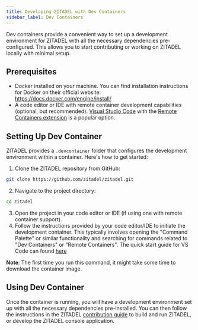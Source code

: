 ```yaml
---
title: Developing ZITADEL with Dev Containers
sidebar_label: Dev Containers
---
```


Dev containers provide a convenient way to set up a development environment for ZITADEL with all the necessary dependencies pre-configured. This allows you to start contributing or working on ZITADEL locally with minimal setup.

## Prerequisites

- Docker installed on your machine. You can find installation instructions for Docker on their official website: https://docs.docker.com/engine/install/
- A code editor or IDE with remote container development capabilities (optional, but recommended). [Visual Studio Code](https://code.visualstudio.com) with the [Remote Containers extension](https://marketplace.visualstudio.com/items?itemName=ms-vscode-remote.remote-containers) is a popular option.

## Setting Up Dev Container


ZITADEL provides a `.devcontainer` folder that configures the development environment within a container. Here's how to get started:

1. Clone the ZITADEL repository from GitHub:  
```bash
git clone https://github.com/zitadel/zitadel.git
```
2. Navigate to the project directory:  
```bash
cd zitadel
```
3. Open the project in your code editor or IDE (if using one with remote container support).
4. Follow the instructions provided by your code editor/IDE to initiate the development container. This typically involves opening the "Command Palette" or similar functionality and searching for commands related to "Dev Containers" or "Remote Containers". The quick start guide for VS Code can found [here](https://code.visualstudio.com/docs/devcontainers/containers#_quick-start-open-an-existing-folder-in-a-container)

**Note**: The first time you run this command, it might take some time to download the container image.

## Using Dev Container

Once the container is running, you will have a development environment set up with all the necessary dependencies pre-installed. You can then follow the instructions in the ZITADEL [contribution guide](https://github.com/zitadel/zitadel/blob/main/CONTRIBUTING.md#developing-zitadel-with-dev-containers) to build and run ZITADEL, or develop the ZITADEL console application.
